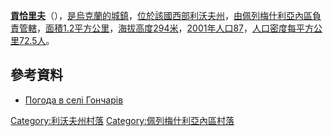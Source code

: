 {{coord|49|36|55|N|24|18|39|E|scale:100000|display=title}}

'''[[貢恰里夫|貢恰里夫]]'''（{{lang-uk|Гончарів}}），[[是|是]][[烏克蘭|烏克蘭]][[的|的]][[城鎮|城鎮]]，[[位於|位於]][[該國|該國]][[西部|西部]][[利沃夫州|利沃夫州]]，[[由|由]][[佩列梅什利亞內區|佩列梅什利亞內區]][[負責|負責]][[管轄|管轄]]，[[面積|面積]][[1.2|1.2]][[平方公里|平方公里]]，[[海拔高度|海拔高度]][[294|294]][[米_(单位)|米]]，[[2001|2001]][[年|年]][[人口|人口]][[87|87]]，[[人口密度|人口密度]][[每|每]][[平方公里|平方公里]][[72.5|72.5]][[人|人]]。

==參考資料==
* [http://weather.in.ua/ua/l'vovskaja/5481 Погода в селі Гончарів]{{Wayback|url=http://weather.in.ua/ua/l%27vovskaja/5481 |date=20111221141113 }}

[[Category:利沃夫州村落|Category:利沃夫州村落]]
[[Category:佩列梅什利亞內區村落|Category:佩列梅什利亞內區村落]]


{{Lviv-geo-stub}}